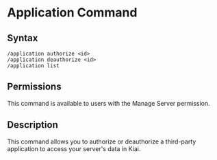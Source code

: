 # Application Command

## Syntax

```
/application authorize <id>
/application deauthorize <id>
/application list
```

## Permissions

This command is available to users with the Manage Server permission.

## Description

This command allows you to authorize or deauthorize a third-party application to access your server's data in Kiai.
